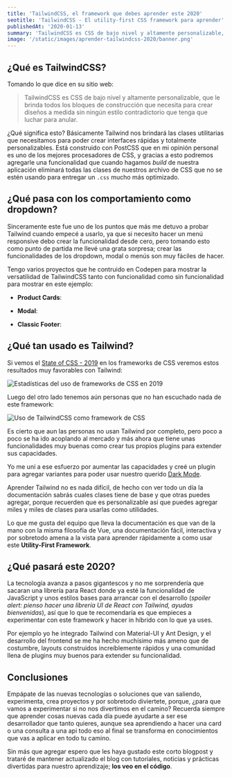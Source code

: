 ```yaml
---
title: 'TailwindCSS, el framework que debes aprender este 2020'
seotitle: 'TailwindCSS - El utility-first CSS framework para aprender'
publishedAt: '2020-01-13'
summary: 'TailwindCSS es CSS de bajo nivel y altamente personalizable, con el cual crear diseños a medida sin ningún estilo contradictorio que tengamos que anular.'
image: '/static/images/aprender-tailwindcss-2020/banner.png'
---
```


## ¿Qué es TailwindCSS?

Tomando lo que dice en su sitio web:

> TailwindCSS es CSS de bajo nivel y altamente personalizable, que le brinda todos los bloques de construcción que necesita para crear diseños a medida sin ningún estilo contradictorio que tenga que luchar para anular.

¿Qué significa esto? Básicamente Tailwind nos brindará las clases utilitarias que necesitamos para poder crear interfaces rápidas y totalmente personalizables. Está construido con PostCSS que en mi opinión personal es uno de los mejores procesadores de CSS, y gracias a esto podremos agregarle una funcionalidad que cuando hagamos _build_ de nuestra aplicación eliminará todas las clases de nuestros archivo de CSS que no se estén usando para entregar un `.css` mucho más optimizado.

## ¿Qué pasa con los comportamiento como dropdown?

Sinceramente este fue uno de los puntos que más me detuvo a probar Tailwind cuando empecé a usarlo, ya que si necesito hacer un menú responsive debo crear la funcionalidad desde cero, pero tomando esto como punto de partida me llevé una grata sorpresa; crear las funcionalidades de los dropdown, modal o menús son muy fáciles de hacer.

Tengo varios proyectos que he contruido en Codepen para mostrar la versatilidad de TailwindCSS tanto con funcionalidad como sin funcionalidad para mostrar en este ejemplo:

- **Product Cards**:

<CodePen codePenId="ZEYvVQq" />

- **Modal**:

<CodePen codePenId="oNgLama" />

- **Classic Footer**:

<CodePen codePenId="xxbYREE" />

## ¿Qué tan usado es Tailwind?

Si vemos el [State of CSS - 2019](https://2019.stateofcss.com/technologies/css-frameworks/) en los frameworks de CSS veremos estos resultados muy favorables con Tailwind:

<Image
  src="/static/images/aprender-tailwindcss-2020/tailwind-ranking-state-of-css-2019.png"
  alt="Estadísticas del uso de frameworks de CSS en 2019"
  width={1547}
  height={636}
/>

Luego del otro lado tenemos aún personas que no han escuchado nada de este framework:

<Image
  src="/static/images/aprender-tailwindcss-2020/tailwind-use-state-of-css-2019.png"
  alt="Uso de TailwindCSS como framework de CSS"
  width={1575}
  height={415}
/>

Es cierto que aun las personas no usan Tailwind por completo, pero poco a poco se ha ido acoplando al mercado y más ahora que tiene unas funcionalidades muy buenas como crear tus propios plugins para extender sus capacidades.

Yo me uní a ese esfuerzo por aumentar las capacidades y creé un plugin para agregar variantes para poder usar nuestro querido [Dark Mode](https://github.com/danestves/tailwindcss-darkmode).

Aprender Tailwind no es nada difícil, de hecho con ver todo un día la documentación sabrás cuales clases tiene de base y que otras puedes agregar, porque recuerden que es personalizable así que puedes agregar miles y miles de clases para usarlas como utilidades.

Lo que me gusta del equipo que lleva la documentación es que van de la mano con la misma filosofía de Vue, una documentación fácil, interactiva y por sobretodo amena a la vista para aprender rápidamente a como usar este **Utility-First Framework**.

## ¿Qué pasará este 2020?

La tecnología avanza a pasos gigantescos y no me sorprendería que sacaran una librería para React donde ya esté la funcionalidad de JavaScript y unos estilos bases para arrancar con el desarrollo (_spoiler alert: pienso hacer una librería UI de React con Tailwind, ayudas bienvenidas_), así que lo que te recomendaría es que empieces a experimentar con este framework y hacer in híbrido con lo que ya uses.

Por ejemplo yo he integrado Tailwind con Material-UI y Ant Design, y el desarrollo del frontend se me ha hecho muchísimo más ameno que de costumbre, layouts construidos increíblemente rápidos y una comunidad llena de plugins muy buenos para extender su funcionalidad.

## Conclusiones

Empápate de las nuevas tecnologías o soluciones que van saliendo, experimenta, crea proyectos y por sobretodo diviertete, porque, ¿para que vamos a experimentar si no nos divertimos en el camino? Recuerda siempre que aprender cosas nuevas cada día puede ayudarte a ser ese desarrollador que tanto quieres, aunque sea aprendiendo a hacer una card o una consulta a una api todo eso al final se transforma en conocimientos que vas a aplicar en todo tu camino.

Sin más que agregar espero que les haya gustado este corto blogpost y trataré de mantener actualizado el blog con tutoriales, noticias y prácticas divertidas para nuestro aprendizaje; **los veo en el código**.
